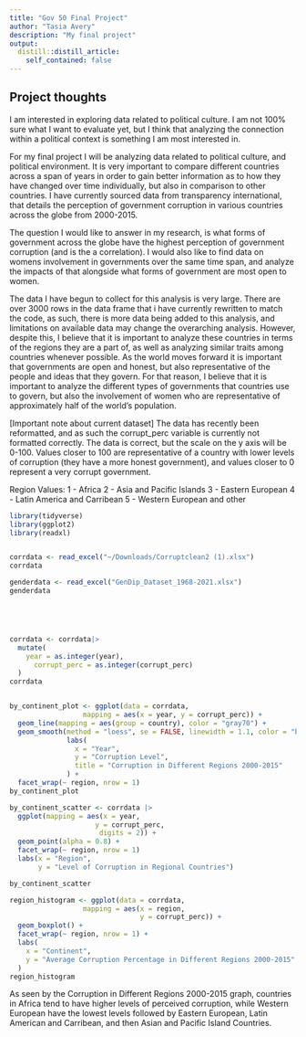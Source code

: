```yaml
---
title: "Gov 50 Final Project"
author: "Tasia Avery"
description: "My final project"
output:
  distill::distill_article:
    self_contained: false
---
```




## Project thoughts

I am interested in exploring data related to political culture. I am not 100% sure what I want to evaluate yet, but I think that analyzing the connection within a political context is something I am most interested in. 


For my final project I will be analyzing data related to political culture, and political environment. It is very important to compare different countries across a span of years in order to gain better information as to how they have changed over time individually, but also in comparison to other countries. I have currently sourced data from transparency international, that details the perception of government corruption in various countries across the globe from 2000-2015. 

The question I would like to answer in my research, is what forms of government across the globe have the highest perception of government corruption (and is the a correlation). I would also like to find data on womens involvement in governments over the same time span, and analyze the impacts of that alongside what forms of government are most open to women. 

The data I have begun to collect for this analysis is very large. There are over 3000 rows in the data frame that i have currently rewritten to match the code, as such, there is more data being added to this analysis, and limitations on available data may change the overarching analysis. However, despite this, I believe that it is important to analyze these countries in terms of the regions they are a part of, as well as analyzing similar traits among countries whenever possible. As the world moves forward it is important that governments are open and honest, but also representative of the people and ideas that they govern. For that reason, I believe that it is important to analyze the different types of governments that countries use to govern, but also the involvement of women who are representative of approximately half of the world's population. 

[Important note about current dataset] The data has recently been reformatted, and as such the corrupt_perc variable is currently not formatted correctly. The data is correct, but the scale on the y axis will be 0-100. Values closer to 100 are representative of a country with lower levels of corruption (they have a more honest government), and values closer to 0 represent a very corrupt government.

Region Values:
1 - Africa
2 - Asia and Pacific Islands
3 - Eastern European 
4 - Latin America and Carribean
5 - Western European and other 
```r
library(tidyverse)
library(ggplot2)
library(readxl)


corrdata <- read_excel("~/Downloads/Corruptclean2 (1).xlsx")
corrdata

genderdata <- read_excel("GenDip_Dataset_1968-2021.xlsx")
genderdata





corrdata <- corrdata|>
  mutate(
    year = as.integer(year), 
      corrupt_perc = as.integer(corrupt_perc)
  )
corrdata
```


```r

```




```r
by_continent_plot <- ggplot(data = corrdata,
                  mapping = aes(x = year, y = corrupt_perc)) +
  geom_line(mapping = aes(group = country), color = "gray70") + 
  geom_smooth(method = "loess", se = FALSE, linewidth = 1.1, color = "blue") +
              labs(
                x = "Year",
                y = "Corruption Level",
                title = "Corruption in Different Regions 2000-2015"
              ) +
  facet_wrap(~ region, nrow = 1)
by_continent_plot

by_continent_scatter <- corrdata |>
  ggplot(mapping = aes(x = year,
                     y = corrupt_perc,
                      digits = 2)) +
  geom_point(alpha = 0.8) +
  facet_wrap(~ region, nrow = 1)
  labs(x = "Region",
       y = "Level of Corruption in Regional Countries")

by_continent_scatter

region_histogram <- ggplot(data = corrdata,
                  mapping = aes(x = region,
                                y = corrupt_perc)) +
  geom_boxplot() +
  facet_wrap(~ region, nrow = 1) +
  labs(
    x = "Continent",
    y = "Average Corruption Percentage in Different Regions 2000-2015"
  )
region_histogram
```




As seen by the Corruption in Different Regions 2000-2015 graph, countries in Africa tend to have higher levels of perceived corruption, while Western European have the lowest levels followed by Eastern European, Latin American and Carribean, and then Asian and Pacific Island Countries. 





